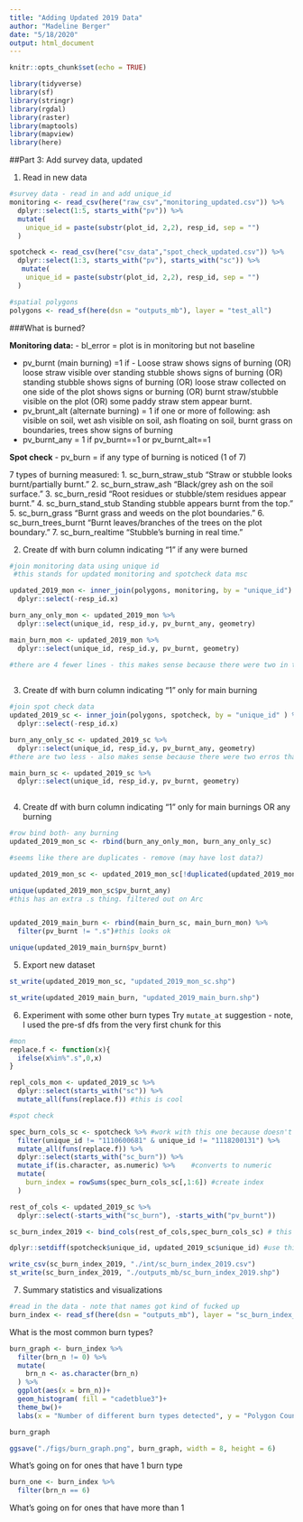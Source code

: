 ```yaml
---
title: "Adding Updated 2019 Data"
author: "Madeline Berger"
date: "5/18/2020"
output: html_document
---
```


```r
knitr::opts_chunk$set(echo = TRUE)

library(tidyverse)
library(sf)
library(stringr)
library(rgdal)
library(raster)
library(maptools)
library(mapview)
library(here)
```


##Part 3: Add survey data, updated

1. Read in new data
```r
#survey data - read in and add unique_id
monitoring <- read_csv(here("raw_csv","monitoring_updated.csv")) %>% 
  dplyr::select(1:5, starts_with("pv")) %>% 
  mutate(
    unique_id = paste(substr(plot_id, 2,2), resp_id, sep = "")
  )

spotcheck <- read_csv(here("csv_data","spot_check_updated.csv")) %>%
  dplyr::select(1:3, starts_with("pv"), starts_with("sc")) %>% 
   mutate(
    unique_id = paste(substr(plot_id, 2,2), resp_id, sep = "")
  )

#spatial polygons
polygons <- read_sf(here(dsn = "outputs_mb"), layer = "test_all")


```

###What is burned?

**Monitoring data:** 
- bl_error = plot is in monitoring but not baseline

- pv_burnt (main burning) =1 if  - Loose straw shows signs of burning (OR) loose straw visible over standing stubble shows signs of burning (OR) standing stubble shows signs of burning (OR) loose straw collected on one side of the plot shows signs or burning (OR) burnt straw/stubble visible on the plot (OR) some paddy straw stem appear burnt.
- pv_brunt_alt (alternate burning) = 1 if one or more of following: ash visible on soil, wet ash visible on soil, ash floating on soil, burnt grass on boundaries, trees show signs of burning
- pv_burnt_any = 1 if pv_burnt==1 or pv_burnt_alt==1

**Spot check**
- pv_burn = if any type of burning is noticed (1 of 7)

7 types of burning measured: 
1.	 sc_burn_straw_stub "Straw or stubble looks burnt/partially burnt."
2.	sc_burn_straw_ash  "Black/grey ash on the soil surface."
3.	sc_burn_resid  "Root residues or stubble/stem residues appear burnt."
4.	sc_burn_stand_stub Standing stubble appears burnt from the top."
5.	sc_burn_grass  "Burnt grass and weeds on the plot boundaries."
6.	sc_burn_trees_burnt  "Burnt leaves/branches of the trees on the plot boundary."
7.	sc_burn_realtime "Stubble's burning in real time."


2. Create df with burn column indicating "1" if any were burned
```r
#join monitoring data using unique id
 #this stands for updated monitoring and spotcheck data msc

updated_2019_mon <- inner_join(polygons, monitoring, by = "unique_id") %>% 
  dplyr::select(-resp_id.x)

burn_any_only_mon <- updated_2019_mon %>% 
  dplyr::select(unique_id, resp_id.y, pv_burnt_any, geometry)

main_burn_mon <- updated_2019_mon %>% 
  dplyr::select(unique_id, resp_id.y, pv_burnt, geometry)

#there are 4 fewer lines - this makes sense because there were two in the `bl_error`, and since each entry had two lines for two different dates, a total of 4 should be missing. 
 
```

3. Create df with burn column indicating "1" only for main burning
```r
#join spot check data 
updated_2019_sc <- inner_join(polygons, spotcheck, by = "unique_id" ) %>% 
  dplyr::select(-resp_id.x)

burn_any_only_sc <- updated_2019_sc %>% 
  dplyr::select(unique_id, resp_id.y, pv_burnt_any, geometry)
#there are two less - also makes sense because there were two erros that were not in baseline and this one did not have doubles

main_burn_sc <- updated_2019_sc %>%
  dplyr::select(unique_id, resp_id.y, pv_burnt, geometry)
  

```


4. Create df with burn column indicating "1" only for main burnings OR any burning

```r
#row bind both- any burning
updated_2019_mon_sc <- rbind(burn_any_only_mon, burn_any_only_sc)

#seems like there are duplicates - remove (may have lost data?)

updated_2019_mon_sc <- updated_2019_mon_sc[!duplicated(updated_2019_mon_sc$unique_id), ]

unique(updated_2019_mon_sc$pv_burnt_any)
#this has an extra .s thing. filtered out on Arc 


updated_2019_main_burn <- rbind(main_burn_sc, main_burn_mon) %>% 
  filter(pv_burnt != ".s")#this looks ok

unique(updated_2019_main_burn$pv_burnt)
```

5. Export new dataset
```r

st_write(updated_2019_mon_sc, "updated_2019_mon_sc.shp")

st_write(updated_2019_main_burn, "updated_2019_main_burn.shp")
```



6. Experiment with some other burn types
Try `mutate_at` suggestion - note, I used the pre-sf dfs from the very first chunk for this 
```r
#mon
replace.f <- function(x){
  ifelse(x%in%".s",0,x)
}

repl_cols_mon <- updated_2019_sc %>% 
  dplyr::select(starts_with("sc")) %>% 
  mutate_all(funs(replace.f)) #this is cool 

#spot check 

spec_burn_cols_sc <- spotcheck %>% #work with this one because doesn't like sf objects
  filter(unique_id != "1110600681" & unique_id != "1118200131") %>% 
  mutate_all(funs(replace.f)) %>% 
  dplyr::select(starts_with("sc_burn")) %>%
  mutate_if(is.character, as.numeric) %>%    #converts to numeric
  mutate(
    burn_index = rowSums(spec_burn_cols_sc[,1:6]) #create index
  )

rest_of_cols <- updated_2019_sc %>%
  dplyr::select(-starts_with("sc_burn"), -starts_with("pv_burnt"))

sc_burn_index_2019 <- bind_cols(rest_of_cols,spec_burn_cols_sc) # this wasn't working because there are different numbers of rows - makes sense because when we added the geometry data we lost two rows.

dplyr::setdiff(spotcheck$unique_id, updated_2019_sc$unique_id) #use this to find differences, filter out from spotcheck in code starting at line 146

write_csv(sc_burn_index_2019, "./int/sc_burn_index_2019.csv")
st_write(sc_burn_index_2019, "./outputs_mb/sc_burn_index_2019.shp")
```

7. Summary statistics and visualizations 
```r
#read in the data - note that names got kind of fucked up 
burn_index <- read_sf(here(dsn = "outputs_mb"), layer = "sc_burn_index_2019")

```

What is the most common burn types?

```r

burn_graph <- burn_index %>% 
  filter(brn_n != 0) %>% 
  mutate(
    brn_n <- as.character(brn_n)
  ) %>% 
  ggplot(aes(x = brn_n))+
  geom_histogram( fill = "cadetblue3")+
  theme_bw()+
  labs(x = "Number of different burn types detected", y = "Polygon Count")

burn_graph

ggsave("./figs/burn_graph.png", burn_graph, width = 8, height = 6)
```

What's going on for ones that have 1 burn type
```r
burn_one <- burn_index %>% 
  filter(brn_n == 6)

```

What's going on for ones that have more than 1




